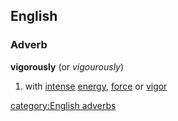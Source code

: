 ==English==
===Adverb===
'''vigorously'''  (or ''vigourously'')
#with [[intense]] [[energy]], [[force]] or [[vigor]]
[[category:English adverbs]]